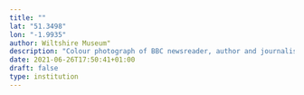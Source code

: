 ```yaml
---
title: ""
lat: "51.3498"
lon: "-1.9935"
author: Wiltshire Museum"
description: "Colour photograph of BBC newsreader, author and journalist, George Alagiah taken in front of St.John's Court, Devizes in 2005. Devizes Festival event."
date: 2021-06-26T17:50:41+01:00
draft: false
type: institution
---
```

